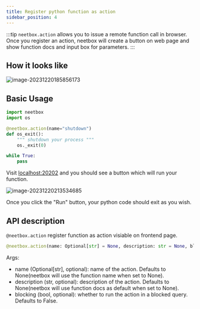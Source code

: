 ```yaml
---
title: Register python function as action
sidebar_position: 4
---
```


:::tip
`neetbox.action` allows you to issue a remote function call in browser. Once you register an action, neetbox will create a button on web page and show function docs and input box for parameters.
:::

## How it looks like

![image-20231220185856173](./imgs/create-actions/image-20231220185856173.png)

## Basic Usage

```python
import neetbox
import os

@neetbox.action(name="shutdown")
def os_exit():
    """ shutdown your process """
    os._exit(0)

while True:
    pass
```

Visit [localhost:20202](http://localhost:20202) and you should see a button which will run your function.

![image-20231220213534685](./imgs/create-actions/image-20231220213534685.png)

Once you click the "Run" button, your python code should exit as you wish.

## API description

`@neetbox.action` register function as action visiable on frontend page.
```python
@neetbox.action(name: Optional[str] = None, description: str = None, blocking: bool = False)
```
Args:
- name (Optional[str], optional): name of the action. Defaults to None(neetbox will use the function name when set to None).
- description (str, optional): description of the action. Defaults to None(neetbox will use function docs as default when set to None).
- blocking (bool, optional): whether to run the action in a blocked query. Defaults to False.
